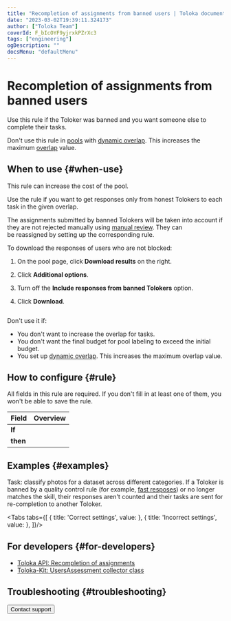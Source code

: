 ```yaml
---
title: "Recompletion of assignments from banned users | Toloka documentation"
date: "2023-03-02T19:39:11.324173"
author: ["Toloka Team"]
coverId: F_bIcOYF9yjrxkPZrXc3
tags: ["engineering"]
ogDescription: ""
docsMenu: "defaultMenu"
---
```



# Recompletion of assignments from banned users

Use this rule if the Toloker was banned and you want someone else to complete their tasks.

<Note mode="note" title="Note">

Don't use this rule in [pools](/docs/glossary#pool) with [dynamic overlap](/docs/guide/dynamic-overlap). This increases the maximum [overlap](/docs/glossary#overlap) value.

</Note>

## When to use {#when-use}

<Note mode="restriction" title="Alert">

This rule can increase the cost of the pool.

</Note>

Use the rule if you want to get responses only from honest Tolokers to each task in the given overlap.

The assignments submitted by banned Tolokers will be taken into account if they are not rejected manually using [manual review](/docs/glossary#assignment-review). They can be reassigned by setting up the corresponding rule.

To download the responses of users who are not blocked:

1. On the pool page, click **Download results** on the right.

1. Click **Additional options**.

1. Turn off the **Include responses from banned Tolokers** option.

1. Click **Download**.

<Image width="700px" withBackground imageId="1677773298999" alt="" />

Don't use it if:

- You don't want to increase the overlap for tasks.
- You don't want the final budget for pool labeling to exceed the initial budget.
- You set up [dynamic overlap](/docs/guide/dynamic-overlap). This increases the maximum overlap value.

## How to configure {#rule}

<Note mode="restriction" title="Alert">

All fields in this rule are required. If you don't fill in at least one of them, you won't be able to save the rule.

</Note>

**Field** | **Overview**
----- | -----
**If** | <RestoreTaskOverlapTable1/>
**then** | <RestoreTaskOverlapTable2/>

## Examples {#examples}

Task: classify photos for a dataset across different categories. If a Toloker is banned by a quality control rule (for example, [fast resposes](/docs/guide/quick-answers)) or no longer matches the skill, their responses aren't counted and their tasks are sent for re-completion to another Toloker.

<Tabs tabs={[
  { title: 'Correct settings', value: <RestoreTaskOverlapList1/> },
  { title: 'Incorrect settings', value: <RestoreTaskOverlapList2/> },
]}/>

## For developers {#for-developers}

- [Toloka API: Recompletion of assignments](/docs/api/restore-task-overlap)
- [Toloka-Kit: UsersAssessment collector class](/docs/toloka-kit/reference/toloka.client.collectors.UsersAssessment)

## Troubleshooting {#troubleshooting}

<FaqOverlap/>

<FaqChangeOverlap/>

<FaqSkillForEveryPool/>

<FaqSkillForDifferentProjects/>

<FaqOutputFormat/>

<FaqClassifyUsers/>

<Button themeColor="light" view="default" size="l" type="link" url="/docs/guide/troubleshooting/support?form-source=guide-restore-task-overlap">Contact support</Button>
